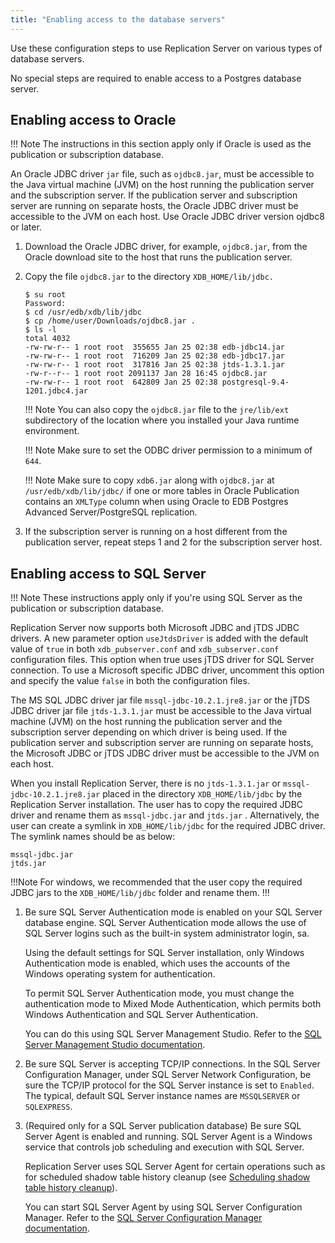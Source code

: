 ```yaml
---
title: "Enabling access to the database servers"
---
```


<div id="enable_access_to_database" class="registered_link"></div>

Use these configuration steps to use Replication Server on various types of database servers.

No special steps are required to enable access to a Postgres database server.

<div id="enable_access_to_oracle" class="registered_link"></div>

## Enabling access to Oracle

!!! Note
    The instructions in this section apply only if Oracle is used as the publication or subscription database.

An Oracle JDBC driver `jar` file, such as `ojdbc8.jar`, must be accessible to the Java virtual machine (JVM) on the host running the publication server and the subscription server. If the publication server and subscription server are running on separate hosts, the Oracle JDBC driver must be accessible to the JVM on each host. Use Oracle JDBC driver version ojdbc8 or later.

1. Download the Oracle JDBC driver, for example, `ojdbc8.jar`, from the Oracle download site to the host that runs the publication server.

1. Copy the file `ojdbc8.jar` to the directory `XDB_HOME/lib/jdbc.`

   ```shell
   $ su root
   Password:
   $ cd /usr/edb/xdb/lib/jdbc
   $ cp /home/user/Downloads/ojdbc8.jar .
   $ ls -l
   total 4032
   -rw-rw-r-- 1 root root  355655 Jan 25 02:38 edb-jdbc14.jar
   -rw-rw-r-- 1 root root  716209 Jan 25 02:38 edb-jdbc17.jar
   -rw-rw-r-- 1 root root  317816 Jan 25 02:38 jtds-1.3.1.jar
   -rw-r--r-- 1 root root 2091137 Jan 28 16:45 ojdbc8.jar
   -rw-rw-r-- 1 root root  642809 Jan 25 02:38 postgresql-9.4-1201.jdbc4.jar
   ```

   !!! Note
       You can also copy the `ojdbc8.jar` file to the `jre/lib/ext` subdirectory of the location where you installed your Java runtime environment.

   !!! Note
       Make sure to set the ODBC driver permission to a minimum of `644`.

   !!! Note
       Make sure to copy `xdb6.jar` along with `ojdbc8.jar` at `/usr/edb/xdb/lib/jdbc/` if one or more tables in Oracle Publication contains an `XMLType` column when using Oracle to EDB Postgres Advanced Server/PostgreSQL replication.

1. If the subscription server is running on a host different from the publication server, repeat steps 1 and 2 for the subscription server host.

<div id="enable_access_to_sql_server" class="registered_link"></div>

## Enabling access to SQL Server

!!! Note
    These instructions apply only if you're using SQL Server as the publication or subscription database.

Replication Server now supports both Microsoft JDBC and jTDS JDBC drivers. A new parameter option `useJtdsDriver` is added with the default value of `true` in both `xdb_pubserver.conf` and `xdb_subserver.conf` configuration files. This option when true uses jTDS driver for SQL Server connection. To use a Microsoft specific JDBC driver, uncomment this option and specify the value `false` in both the configuration files.

The MS SQL JDBC driver jar file `mssql-jdbc-10.2.1.jre8.jar` or the jTDS JDBC driver jar file `jtds-1.3.1.jar` must be accessible to the Java virtual machine (JVM) on the host running the publication server and the subscription server depending on which driver is being used. If the publication server and subscription server are running on separate hosts, the Microsoft JDBC or jTDS JDBC driver must be accessible to the JVM on each host.

When you install Replication Server, there is no `jtds-1.3.1.jar` or `mssql-jdbc-10.2.1.jre8.jar` placed in the directory `XDB_HOME/lib/jdbc` by the Replication Server installation. The user has to copy the required JDBC driver and rename them as `mssql-jdbc.jar` and `jtds.jar` . Alternatively, the user can create a symlink in `XDB_HOME/lib/jdbc` for the required JDBC driver. The symlink names should be as below: 

```
mssql-jdbc.jar
jtds.jar
```

!!!Note
For windows, we recommended that the user copy the required JDBC jars to the `XDB_HOME/lib/jdbc` folder and rename them. 
!!!

1. Be sure SQL Server Authentication mode is enabled on your SQL Server database engine. SQL Server Authentication mode allows the use of SQL Server logins such as the built-in system administrator login, sa.

   Using the default settings for SQL Server installation, only Windows Authentication mode is enabled, which uses the accounts of the Windows operating system for authentication.

   To permit SQL Server Authentication mode, you must change the authentication mode to Mixed Mode Authentication, which permits both Windows Authentication and SQL Server Authentication.

   You can do this using SQL Server Management Studio. Refer to the [SQL Server Management Studio documentation](https://docs.microsoft.com/en-us/sql/ssms/sql-server-management-studio-ssms?view=sql-server-ver15).

1. Be sure SQL Server is accepting TCP/IP connections. In the SQL Server Configuration Manager, under SQL Server Network Configuration, be sure the TCP/IP protocol for the SQL Server instance is set to `Enabled`. The typical, default SQL Server instance names are `MSSQLSERVER` or `SQLEXPRESS`.

1. (Required only for a SQL Server publication database) Be sure SQL Server Agent is enabled and running. SQL Server Agent is a Windows service that controls job scheduling and execution with SQL Server.

   Replication Server uses SQL Server Agent for certain operations such as for scheduled shadow table history cleanup (see [Scheduling shadow table history cleanup](../../07_common_operations/05_managing_history/#schedule_shadow_table_history_cleanup)).

   You can start SQL Server Agent by using SQL Server Configuration Manager. Refer to the [SQL Server Configuration Manager documentation](https://docs.microsoft.com/en-us/sql/relational-databases/sql-server-configuration-manager?view=sql-server-ver15).
